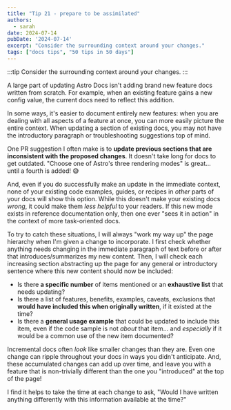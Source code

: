```yaml
---
title: "Tip 21 - prepare to be assimilated"
authors:
  - sarah
date: 2024-07-14
pubDate: '2024-07-14'
excerpt: "Consider the surrounding context around your changes."
tags: ["docs tips", "50 tips in 50 days"]
---
```


:::tip
Consider the surrounding context around your changes.
:::

A large part of updating Astro Docs isn't adding brand new feature docs written from scratch. For example, when an existing feature gains a new config value, the current docs need to reflect this addition.

In some ways, it's easier to document entirely new features: when you are dealing with all aspects of a feature at once, you can more easily picture the entire context. When updating a section of existing docs, you may not have the introductory paragraph or troubleshooting suggestions top of mind.

One PR suggestion I often make is to **update previous sections that are inconsistent with the proposed changes**. It doesn't take long for docs to get outdated. "Choose one of Astro's three rendering modes" is great... until a fourth is added! 😅

And, even if you do successfully make an update in the immediate context, none of your existing code examples, guides, or recipes in *other* parts of your docs will show this option. While this doesn't make your existing docs *wrong*, it could make them *less helpful* to your readers. If this new mode exists in reference documentation only, then one ever "sees it in action" in the context of more task-oriented docs.

To try to catch these situations, I will always "work my way up" the page hierarchy when I'm given a change to incorporate. I first check whether anything needs changing in the immediate paragraph of text before or after that introduces/summarizes my new content. Then, I will check each increasing section abstracting up the page for any general or introductory sentence where this new content should now be included:

- Is there **a specific number** of items mentioned or an **exhaustive list** that needs updating?
- Is there a list of features, benefits, examples, caveats, exclusions that **would have included this when originally written**, if it existed at the time?
- Is there a **general usage example** that could be updated to include this item, even if the code sample is not *about* that item... and *especially* if it would be a common use of the new item documented?

Incremental docs often *look* like smaller changes than they are. Even one change can ripple throughout your docs in ways you didn't anticipate. And, these accumulated changes can add up over time, and leave you with a feature that is non-trivially different than the one you "introduced" at the top of the page! 

I find it helps to take the time at each change to ask, "Would I have written anything differently with this information available at the time?"


<LinkCard title="See the whole list of tips!" href="/blog/50-docs-tips-in-50-days" />